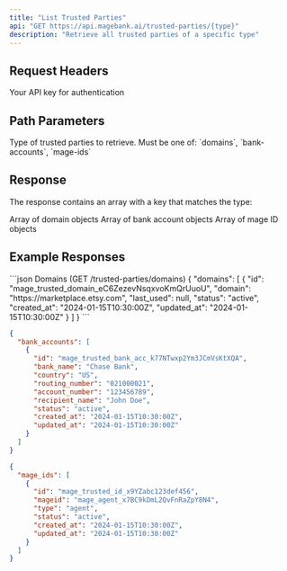 ```yaml
---
title: "List Trusted Parties"
api: "GET https://api.magebank.ai/trusted-parties/{type}"
description: "Retrieve all trusted parties of a specific type"
---
```


## Request Headers

<ParamField header="x-api-key" type="string" required>
  Your API key for authentication
</ParamField>

## Path Parameters

<ParamField path="type" type="string" required>
  Type of trusted parties to retrieve. Must be one of: `domains`, `bank-accounts`, `mage-ids`
</ParamField>

## Response

The response contains an array with a key that matches the type:

<ResponseField name="domains" type="array" condition="when type=domains">
  Array of domain objects
</ResponseField>

<ResponseField name="bank_accounts" type="array" condition="when type=bank-accounts">
  Array of bank account objects  
</ResponseField>

<ResponseField name="mage_ids" type="array" condition="when type=mage-ids">
  Array of mage ID objects
</ResponseField>

## Example Responses

<CodeGroup>
```json Domains (GET /trusted-parties/domains)
{
  "domains": [
    {
      "id": "mage_trusted_domain_eC6ZezevNsqxvoKmQrUuoU",
      "domain": "https://marketplace.etsy.com",
      "last_used": null,
      "status": "active",
      "created_at": "2024-01-15T10:30:00Z",
      "updated_at": "2024-01-15T10:30:00Z"
    }
  ]
}
```

```json Bank Accounts (GET /trusted-parties/bank-accounts)
{
  "bank_accounts": [
    {
      "id": "mage_trusted_bank_acc_k77NTwxp2Ym3JCmVsKtXQA",
      "bank_name": "Chase Bank",
      "country": "US",
      "routing_number": "021000021",
      "account_number": "123456789",
      "recipient_name": "John Doe",
      "status": "active",
      "created_at": "2024-01-15T10:30:00Z",
      "updated_at": "2024-01-15T10:30:00Z"
    }
  ]
}
```

```json Mage IDs (GET /trusted-parties/mage-ids)
{
  "mage_ids": [
    {
      "id": "mage_trusted_id_x9YZabc123def456",
      "mageid": "mage_agent_x7BC9kDmL2QvFnRaZpY8N4",
      "type": "agent",
      "status": "active",
      "created_at": "2024-01-15T10:30:00Z",
      "updated_at": "2024-01-15T10:30:00Z"
    }
  ]
}
```
</CodeGroup>